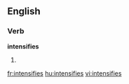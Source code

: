 ==English==

===Verb===
'''intensifies'''

#{{third-person singular of|[[intensify]]}}

[[fr:intensifies]]
[[hu:intensifies]]
[[vi:intensifies]]